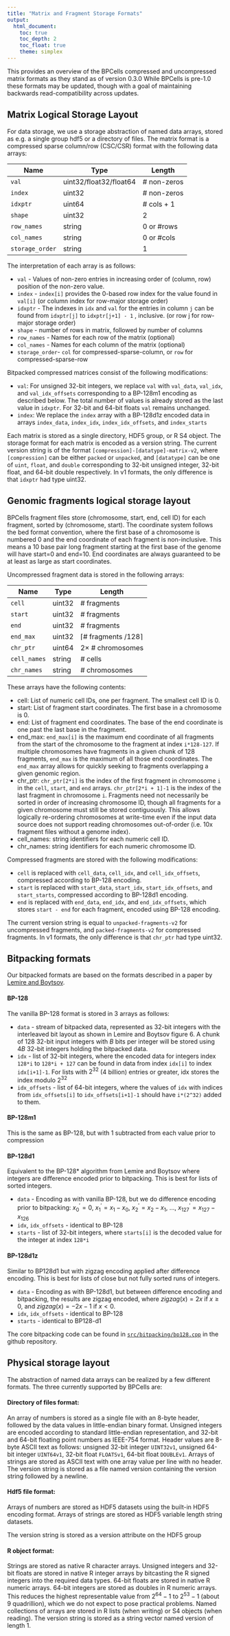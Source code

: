 ```yaml
---
title: "Matrix and Fragment Storage Formats"
output: 
  html_document:
    toc: true
    toc_depth: 2
    toc_float: true
    theme: simplex
---
```


This provides an overview of the BPCells compressed and uncompressed matrix
formats as they stand as of version 0.3.0 While BPCells is pre-1.0 these formats
may be updated, though with a goal of maintaining backwards read-compatibility
across updates.

## Matrix Logical Storage Layout

For data storage, we use a storage abstraction of named data arrays, stored as
e.g. a single group hdf5 or a directory of files. The matrix format is a
compressed sparse column/row (CSC/CSR) format with the following data arrays:

| Name            | Type                   | Length      |
| --------------- | ---------------------- | ----------- |
| `val`           | uint32/float32/float64 | # non-zeros |
| `index`         | uint32                 | # non-zeros |
| `idxptr`        | uint64                 | # cols + 1  |
| `shape`         | uint32                 | 2           |
| `row_names`     | string                 | 0 or #rows  |
| `col_names`     | string                 | 0 or #cols  |
| `storage_order` | string                 | 1           |

The interpretation of each array is as follows:

- `val` - Values of non-zero entries in increasing order of (column, row)
  position of the non-zero value.
- `index` - `index[i]` provides the 0-based row index for the value found in
  `val[i]` (or column index for row-major storage order)
- `idxptr` - The indexes in `idx` and `val` for the entries in column `j` can be
  found from `idxptr[j]` to `idxptr[j+1] - 1` , inclusive. (or row j for
  row-major storage order)
- `shape` - number of rows in matrix, followed by number of columns 
- `row_names` - Names for each row of the matrix (optional) 
- `col_names` - Names for each column of the matrix (optional) 
- `storage_order`- `col` for compressed-sparse-column, or `row` for compressed-sparse-row 

Bitpacked compressed matrices consist of the following modifications:

- `val`: For unsigned 32-bit integers, we replace `val` with `val_data`,
  `val_idx`, and `val_idx_offsets` corresponding to a BP-128m1 encoding as
  described below. The total number of values is already stored as the last
  value in `idxptr`. For 32-bit and 64-bit floats `val` remains unchanged.
- `index`: We replace the `index` array with a BP-128d1z encoded data in arrays
  `index_data`, `index_idx`, `index_idx_offsets`, and `index_starts`

Each matrix is stored as a single directory, HDF5 group, or R S4 object. The
storage format for each matrix is encoded as a version string. The current
version string is of the format `[compression]-[datatype]-matrix-v2`, where
`[compression]` can be either `packed` or `unpacked`, and `[datatype]` can be
one of `uint`, `float`, and `double` corresponding to 32-bit unsigned integer,
32-bit float, and 64-bit double respectively. In v1 formats, the only difference
is that `idxptr` had type uint32.

## Genomic fragments logical storage layout

BPCells fragment files store (chromosome, start, end, cell ID) for each fragment, sorted by (chromosome, start). 
The coordinate system follows the bed format convention, where the first base of a chromosome is numbered 0 and the end coordinate of each fragment is non-inclusive. 
This means a 10 base pair long fragment starting at the first base of the genome will have start=0 and end=10. 
End coordinates are always guaranteed to be at least as large as start coordinates.

Uncompressed fragment data is stored in the following arrays:

| Name         | Type   | Length                           |
| ------------ | ------ | -------------------------------- |
| `cell`       | uint32 | # fragments                      |
| `start`      | uint32 | # fragments                      |
| `end`        | uint32 | # fragments                      |
| `end_max`    | uint32 | $\lceil$# fragments $/128\rceil$ |
| `chr_ptr`    | uint64 | $2\times$ # chromosomes          |
| `cell_names` | string | # cells                          |
| `chr_names`  | string | # chromosomes                    |


These arrays have the following contents:

- cell: List of numeric cell IDs, one per fragment. The smallest cell ID is 0.  
- start: List of fragment start coordinates. The first base in a chromosome is 0.
- end: List of fragment end coordinates. The base of the end coordinate is one past the last base in the fragment.  
- end_max: `end_max[i]` is the maximum end coordinate of all fragments from the start of the chromosome to the fragment at index `i*128-127`. 
  If multiple chromosomes have fragments in a given chunk of 128 fragments, `end_max` is the maximum of all those end coordinates. 
  The `end_max` array allows for quickly seeking to fragments overlapping a given genomic region.  
- chr_ptr: `chr_ptr[2*i]` is the index of the first fragment in chromosome `i` in the `cell`, `start`, and `end` arrays. 
  `chr_ptr[2*i + 1]-1` is the index of the last fragment in chromosome `i`. 
  Fragments need not necessarily be sorted in order of increasing chromosome ID, though all fragments for a given chromosome must still be stored contiguously. 
  This allows logically re-ordering chromosomes at write-time even if the input data source does not support reading chromosomes out-of-order (i.e. 10x fragment files without a genome index).  
- cell_names: string identifiers for each numeric cell ID.
- chr_names: string identifiers for each numeric chromosome ID.

Compressed fragments are stored with the following modifications: 

- `cell` is replaced with `cell_data`, `cell_idx`, and `cell_idx_offsets`, compressed according to BP-128 encoding.
- `start` is replaced with `start_data`, `start_idx`, `start_idx_offsets`, and `start_starts`, compressed according to BP-128d1 encoding.
- `end` is replaced with `end_data`, `end_idx`, and `end_idx_offsets`, which stores `start - end` for each fragment, encoded using BP-128 encoding.

The current version string is equal to `unpacked-fragments-v2` for uncompressed fragments, and `packed-fragments-v2` for compressed fragments. 
In v1 formats, the only difference is that `chr_ptr` had type uint32.

## Bitpacking formats

Our bitpacked formats are based on the formats described in a paper by
[Lemire and Boytsov](https://arxiv.org/abs/1209.2137).

#### BP-128

The vanilla BP-128 format is stored in 3 arrays as follows:

- `data` - stream of bitpacked data, represented as 32-bit integers with the
  interleaved bit layout as shown in Lemire and Boytsov figure 6. A chunk of 128
  32-bit input integers with $B$ bits per integer will be stored using $4B$
  32-bit integers holding the bitpacked data.
- `idx` - list of 32-bit integers, where the encoded data for integers index
  `128*i` to `128*i + 127` can be found in data from index `idx[i]` to index
  `idx[i+1]-1`. For lists with $2^{32}$ (4 billion) entries or greater, idx
  stores the index modulo $2^{32}$
- `idx_offsets` - list of 64-bit integers, where the values of `idx` with
  indices from `idx_offsets[i]` to `idx_offsets[i+1]-1` should have `i*(2^32)`
  added to them.

#### BP-128m1

This is the same as BP-128, but with 1 subtracted from each value prior to compression

#### BP-128d1

Equivalent to the BP-128* algorithm from Lemire and Boytsov where integers are
difference encoded prior to bitpacking. This is best for lists of sorted
integers.

-  `data` - Encoding as with vanilla BP-128, but we do difference encoding prior
   to bitpacking: $x_{0}^{\prime}=0$, $x_{1}^{\prime}=x_{1}-x_{0}$,
   $x_{2}^{\prime}=x_{2}-x_{1}$, ..., $x_{127}^{\prime}=x_{127}-x_{126}$
- `idx`, `idx_offsets` - identical to BP-128
- `starts` - list of 32-bit integers, where `starts[i]` is the decoded value for the integer at index `128*i`

#### BP-128d1z

Similar to BP128d1 but with zigzag encoding applied after difference encoding.
This is best for lists of close but not fully sorted runs of integers.

- `data` - Encoding as with BP-128d1, but between difference encoding and
  bitpacking, the results are zigzag encoded, where $zigzag(x)=2x$ if $x\geq0$,
  and $zigzag(x)=-2x-1$ if $x<0$.
- `idx`, `idx_offsets` - identical to BP-128
- `starts` - identical to BP128-d1

 The core bitpacking code can be found in [`src/bitpacking/bp128.cpp`](https://github.com/bnprks/BPCells/blob/main/src/bitpacking/bp128.cpp) in the github repository.



## Physical storage layout

The abstraction of named data arrays can be realized by a few different formats.
The three currently supported by BPCells are:

#### Directory of files format:

An array of numbers is stored as a single file with an 8-byte header, followed
by the data values in little-endian binary format. Unsigned integers are encoded
according to standard little-endian representation, and 32-bit and 64-bit
floating point numbers as IEEE-754 format. Header values are 8-byte ASCII text
as follows: unsigned 32-bit integer `UINT32v1`, unsigned 64-bit integer
`UINT64v1`, 32-bit float `FLOATSv1`, 64-bit float `DOUBLEv1`. Arrays of strings
are stored as ASCII text with one array value per line with no header. The
version string is stored as a file named version containing the version string
followed by a newline.

#### Hdf5 file format:

Arrays of numbers are stored as HDF5 datasets using the built-in HDF5 encoding
format. Arrays of strings are stored as HDF5 variable length string datasets.

The version string is stored as a version attribute on the HDF5 group

#### R object format:

Strings are stored as native R character arrays. Unsigned integers and 32-bit
floats are stored in native R integer arrays by bitcasting the R signed integers
into the required data types. 64-bit floats are stored in native R numeric
arrays. 64-bit integers are stored as doubles in R numeric arrays. This reduces
the highest representable value from $2^{64}-1$ to $2^{53}-1$ (about 9
quadrillion), which we do not expect to pose practical problems. Named
collections of arrays are stored in R lists (when writing) or S4 objects (when
reading). The version string is stored as a string vector named version of
length 1.